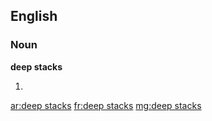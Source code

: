 ==English==

===Noun===
'''deep stacks'''
# {{plural of|deep stack}}

[[ar:deep stacks]]
[[fr:deep stacks]]
[[mg:deep stacks]]